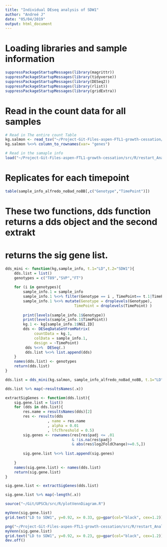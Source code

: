 ```yaml
---
title: "Individual DEseq analysis of SDW1"
author: "Andreé J"
date: "05/04/2019"
output: html_document
---
```



# Loading libraries and sample information
```r
suppressPackageStartupMessages(library(magrittr))
suppressPackageStartupMessages(library(tidyverse))
suppressPackageStartupMessages(library(DESeq2))
suppressPackageStartupMessages(library(rlist))
suppressPackageStartupMessages(library(gridExtra))
```

# Read in the count data for all samples
```r
# Read in The entire count Table
kg.salmon <- read_tsv("~/Project-Git-Files-aspen-FTL1-growth-cessation/src/R/restart_Analysis_To_make_int_Understandable/0-Important-DataTables/kg.salmon.tsv", col_names = TRUE)
kg.salmon %<>% column_to_rownames(var= "genes")

# Read in the samaple info
load("~/Project-Git-Files-aspen-FTL1-growth-cessation/src/R/restart_Analysis_To_make_int_Understandable/sample_info_alfredo_noBad_noBB.RData")
```

# Replicates for each timepoint
```r
table(sample_info_alfredo_noBad_noBB[,c("Genotype","TimePoint")])
```

# These two functions, dds function returns a dds object and the second extrakt
# returns the sig gene list.

```r
dds_mini <- function(kg,sample_info, t.1="LD",t.2="SDW1"){
    dds.list = list()
    genotypes = c("T89","SVP","FT")
    
    for (i in genotypes){
        sample_info.1 = sample_info
        sample_info.1 %<>% filter(Genotype == i , TimePoint== t.1|TimePoint== t.2)
        sample_info.1 %<>% mutate(Genotype = droplevels(Genotype),
                               TimePoint = droplevels(TimePoint) )
        
        print(levels(sample_info.1$Genotype))
        print(levels(sample_info.1$TimePoint))
        kg.1 <- kg[sample_info.1$NGI.ID]
        dds <- DESeqDataSetFromMatrix(
             countData = kg.1,
             colData = sample_info.1,
             design = ~TimePoint)
         dds %<>%  DESeq(.)  
         dds.list %<>% list.append(dds) 
    }
    names(dds.list) <- genotypes
    return(dds.list)
}
```

```r
dds.list = dds_mini(kg.salmon, sample_info_alfredo_noBad_noBB, t.1="LD", t.2="SDW1")
```

```r
dds.list %>% map(~resultsNames(.x))
```

```r
extractSigGenes <- function(dds.list){
    sig.gene.list = list()
    for (dds in dds.list){
        res.name = resultsNames(dds)[2]
        res <- results(dds
                   , name = res.name
                   , alpha = 0.01
                   , lfcThreshold = 0.5)
        sig.genes <- rownames(res[res$padj <= .01
                              & !is.na(res$padj)
                              & abs(res$log2FoldChange)>=0.5,])
        
        sig.gene.list %<>% list.append(sig.genes) 
    
    }
    names(sig.gene.list) <- names(dds.list)
    return(sig.gene.list)
}
```

```r
sig.gene.list <- extractSigGenes(dds.list)
```

```r
sig.gene.list %>% map(~length(.x))
```

```r
source("~/Git/UPSCb/src/R/plotVennDiagram.R")
```

```r
myVenn(sig.gene.list) 
grid.text("LD to SDW1", y=0.92, x= 0.33, gp=gpar(col="black", cex=1.2))
```


```r
png("~/Project-Git-Files-aspen-FTL1-growth-cessation/src/R/restart_Analysis_To_make_int_Understandable/6-VennDiagram-Individual-DEseq-analysis-of-LD-SDW1.png")
myVenn(sig.gene.list) 
grid.text("LD to SDW1", y=0.92, x= 0.23, gp=gpar(col="black", cex=1.2))
dev.off()

```

